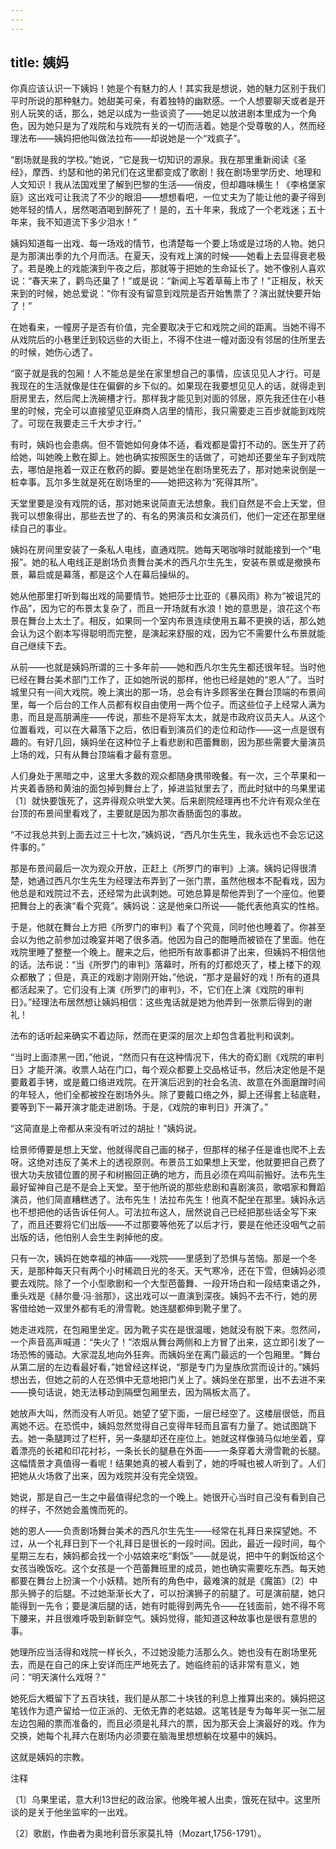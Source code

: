 ```yaml
---
---
---
```

title: 姨妈
---



你真应该认识一下姨妈！她是个有魅力的人！其实我是想说，她的魅力区别于我们平时所说的那种魅力。她甜美可亲，有着独特的幽默感。一个人想要聊天或者是开别人玩笑的话，那么，她足以成为一些谈资了——她足以放进剧本里成为一个角色，因为她只是为了戏院和与戏院有关的一切而活着。她是个受尊敬的人，然而经理法布——姨妈把他叫做法拉布——却说她是一个“戏疯子”。

“剧场就是我的学校。”她说，“它是我一切知识的源泉。我在那里重新阅读《圣经》，摩西、约瑟和他的弟兄们在这里都变成了歌剧！我在剧场里学历史、地理和人文知识！我从法国戏里了解到巴黎的生活——俏皮，但却趣味横生！《李格堡家庭》这出戏可让我流了不少的眼泪——想想看吧，一位丈夫为了能让他的妻子得到她年轻的情人，居然喝酒喝到醉死了！是的，五十年来，我成了一个老戏迷；五十年来，我不知道流下多少泪水！”

姨妈知道每一出戏、每一场戏的情节，也清楚每一个要上场或是过场的人物。她只是为那演出季的九个月而活。在夏天，没有戏上演的时候——她看上去显得衰老极了。若是晚上的戏能演到午夜之后，那就等于把她的生命延长了。她不像别人喜欢说：“春天来了，鹳鸟还巢了！”或是说：“新闻上写着草莓上市了！”正相反，秋天来到的时候，她总爱说：“你有没有留意到戏院是否开始售票了？演出就快要开始了！”

在她看来，一幢房子是否有价值，完全要取决于它和戏院之间的距离。当她不得不从戏院后的小巷里迁到较远些的大街上，不得不住进一幢对面没有邻居的住所里去的时候，她伤心透了。

“窗子就是我的包厢！人不能总是坐在家里想自己的事情，应该见见人才行。可是我现在的生活就像是住在偏僻的乡下似的。如果现在我要想见见人的话，就得走到厨房里去，然后爬上洗碗槽才行。那样我才能见到对面的邻居，原先我还住在小巷里的时候，完全可以直接望见亚麻商人店里的情形，我只需要走三百步就能到戏院了。可现在我要走三千大步才行。”

有时，姨妈也会患病。但不管她如何身体不适，看戏都是雷打不动的。医生开了药给她，叫她晚上敷在脚上。她也确实按照医生的话做了，可她却还要坐车子到戏院去，哪怕是拖着一双正在敷药的脚。要是她坐在剧场里死去了，那对她来说倒是一桩幸事。瓦尔多生就是死在剧场里的——她把这称为“死得其所”。

天堂里要是没有戏院的话，那对她来说简直无法想象。我们自然是不会上天堂，但我可以想象得出，那些去世了的、有名的男演员和女演员们，他们一定还在那里继续自己的事业。

姨妈在房间里安装了一条私人电线，直通戏院。她每天喝咖啡时就能接到一个“电报”。她的私人电线正是剧场负责舞台美术的西凡尔生先生，安装布景或是撤换布景，幕启或是幕落，都是这个人在幕后操纵的。

她从他那里打听到每出戏的简要情节。她把莎士比亚的《暴风雨》称为“被诅咒的作品”，因为它的布景太复杂了，而且一开场就有水浪！她的意思是，浪花这个布景在舞台上太土了。相反，如果同一个室内布景连续使用五幕不更换的话，那么她会认为这个剧本写得聪明而完整，是演起来舒服的戏，因为它不需要什么布景就能自己继续下去。

从前——也就是姨妈所谓的三十多年前——她和西凡尔生先生都还很年轻。当时他已经在舞台美术部门工作了，正如她所说的那样，他也已经是她的“恩人”了。当时城里只有一间大戏院。晚上演出的那一场，总会有许多顾客坐在舞台顶端的布景间里，每一个后台的工作人员都有权自由使用一两个位子。而这些位子上经常人满为患，而且是高朋满座——传说，那些不是将军太太，就是市政府议员夫人。从这个位置看戏，可以在大幕落下之后，依旧看到演员们的走位和动作——这一点是很有趣的。有好几回，姨妈坐在这种位子上看悲剧和芭蕾舞剧，因为那些需要大量演员上场的戏，只有从舞台顶端看才最有意思。

人们身处于黑暗之中，这里大多数的观众都随身携带晚餐。有一次，三个苹果和一片夹着香肠和黄油的面包掉到舞台上了，掉进监狱里去了，而此时狱中的乌果里诺〔1〕就快要饿死了，这弄得观众哄堂大笑。后来剧院经理再也不允许有观众坐在台顶的布景间里看戏了，主要就是因为那次香肠面包的事故。

“不过我总共到上面去过三十七次，”姨妈说，“西凡尔生先生，我永远也不会忘记这件事的。”

那是布景间最后一次为观众开放，正赶上《所罗门的审判》上演。姨妈记得很清楚，她通过西凡尔生先生为经理法布弄到了一张门票，虽然他根本不配看戏，因为他总是和戏院过不去，还经常为此讽刺她。可她总算是帮他弄到了一个座位。他要把舞台上的表演“看个究竟”。姨妈说：这是他亲口所说——能代表他真实的性格。

于是，他就在舞台上方把《所罗门的审判》看了个究竟，同时他也睡着了。你甚至会以为他之前参加过晚宴并喝了很多酒。他因为自己的酣睡而被锁在了里面。他在戏院里睡了整整一个晚上。醒来之后，他把所有故事都讲了出来，但姨妈不相信他的话。法布说：“当《所罗门的审判》落幕时，所有的灯都熄灭了，楼上楼下的观众都散了；但是，真正的戏剧才刚刚开始，”他说，“那才是最好的戏！所有的道具都活起来了。它们没有上演《所罗门的审判》，不，它们在上演《戏院的审判日》。”经理法布居然想让姨妈相信：这些鬼话就是她为他弄到一张票后得到的谢礼！

法布的话听起来确实不着边际，然而在更深的层次上却包含着批判和讽刺。

“当时上面漆黑一团，”他说，“然而只有在这种情况下，伟大的奇幻剧《戏院的审判日》才能开演。收票人站在门口，每个观众都要上交品格证书，然后决定他是不是要戴着手铐，或是戴口络进戏院。在开演后迟到的社会名流、故意在外面磨蹭时间的年轻人，他们全都被拴在剧场外头。除了要戴口络之外，脚上还得套上毡底鞋，要等到下一幕开演才能走进剧场。于是，《戏院的审判日》开演了。”

“这简直是上帝都从来没有听过的胡扯！”姨妈说。

绘景师傅要是想上天堂，他就得爬自己画的梯子，但那样的梯子任是谁也爬不上去呀。这绝对违反了美术上的透视原则。布景员工如果想上天堂，他就要把自己费了很大功夫放错位置的房子和树搬回正确的地方，而且必须在鸡叫前搬好。法布先生最好留神自己是不是会上天堂。至于他所说的那些悲剧和喜剧演员，歌唱家和舞蹈演员，他们简直糟糕透了。法布先生！法拉布先生！他真不配坐在那里。姨妈永远也不想把他的话告诉任何人。可法拉布这人，居然说自己已经把那些话全写下来了，而且还要将它们出版——不过那要等他死了以后才行，要是在他还没咽气之前出版的话，他怕别人会生生剥掉他的皮。

只有一次，姨妈在她幸福的神庙——戏院——里感到了恐惧与苦恼。那是一个冬天，是那种每天只有两个小时稀疏日光的冬天。天气寒冷，还在下雪，但姨妈必须要去戏院。除了一个小型歌剧和一个大型芭蕾舞、一段开场白和一段结束语之外，重头戏是《赫尔曼·冯·翁那》，这出戏可以一直演到深夜。姨妈不去不行，她的房客借给她一双里外都有毛的滑雪靴。她连腿都伸到靴子里了。

她走进戏院，在包厢里坐定。因为靴子实在是很温暖，她就没有脱下来。忽然间，一个声音高声喊道：“失火了！”浓烟从舞台两侧和上方冒了出来，这立即引发了一场恐怖的骚动。大家混乱地向外狂奔。而姨妈坐在离门最远的一个包厢里。“舞台从第二层的左边看最好看，”她曾经这样说，“那是专门为皇族欣赏而设计的。”姨妈想出去，但她之前的人在恐惧中无意地把门关上了。姨妈坐在那里，出不去进不来——换句话说，她无法移动到隔壁包厢里去，因为隔板太高了。

她放声大叫，然而没有人听见。她望了望下面，一层已经空了。这楼层很低，而且离她不远。在恐慌中，姨妈忽然觉得自己变得年轻而且富有力量了。她试图跳下去。她一条腿跨过了栏杆，另一条腿却还在座位上。她就这样像骑马似地坐着，穿着漂亮的长裙和印花衬衫，一条长长的腿悬在外面——一条穿着大滑雪靴的长腿。这幅情景才真值得一看呢！结果她真的被人看到了，她的呼喊也被人听到了。人们把她从火场救了出来，因为戏院并没有完全烧毁。

她说，那是自己一生之中最值得纪念的一个晚上。她很开心当时自己没有看到自己的样子，不然她会羞愧而死的。

她的恩人——负责剧场舞台美术的西凡尔生先生——经常在礼拜日来探望她。不过，从一个礼拜日到下一个礼拜日是很长的一段时间。因此，最近一段时间，每个星期三左右，姨妈都会找一个小姑娘来吃“剩饭”——就是说，把中午的剩饭给这个女孩当晚饭吃。这个女孩是一个芭蕾舞班里的成员，她也确实需要吃东西。每天她都要在舞台上扮演一个小妖精。她所有的角色中，最难演的就是《魔笛》〔2〕中那头狮子的后腿。不过她渐渐长大了，可以扮演狮子的前腿了。可是演前腿，她只能得到一先令；要是演后腿的话，她有时能得到两先令——在钱面前，她不得不弯下腰来，并且很难呼吸到新鲜空气。姨妈觉得，能知道这种故事也是很有意思的事。

她理所应当活得和戏院一样长久，不过她没能力活那么久。她也没有在剧场里死去，而是在自己的床上安详而庄严地死去了。她临终前的话非常有意义，她问：“明天演什么戏呀？”

她死后大概留下了五百块钱，我们是从那二十块钱的利息上推算出来的。姨妈把这笔钱作为遗产留给一位正派的、无依无靠的老姑娘。这笔钱是专为每年买一张二层左边包厢的票而准备的，而且必须是礼拜六的票，因为那天会上演最好的戏。作为交换，她每个礼拜六在剧场内必须要在脑海里想想躺在坟墓中的姨妈。

这就是姨妈的宗教。

注释

〔1〕乌果里诺，意大利13世纪的政治家。他晚年被人出卖，饿死在狱中。这里所谈的是关于他坐监牢的一出戏。

〔2〕歌剧，作曲者为奥地利音乐家莫扎特（Mozart,1756-1791）。